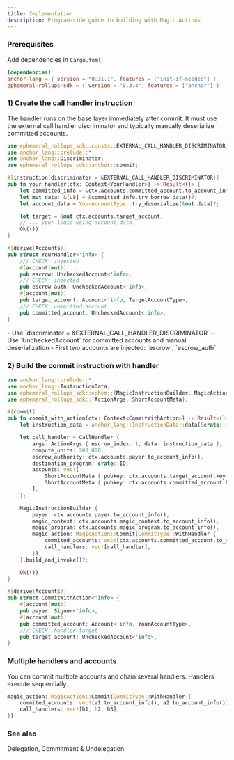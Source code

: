 ```yaml
---
title: Implementation
description: Program-side guide to building with Magic Actions
---
```


### Prerequisites

Add dependencies in `Cargo.toml`:

```toml
[dependencies]
anchor-lang = { version = "0.31.1", features = ["init-if-needed"] }
ephemeral-rollups-sdk = { version = "0.3.4", features = ["anchor"] }
```


### 1) Create the call handler instruction

The handler runs on the base layer immediately after commit. It must use the external call handler discriminator and typically manually deserialize committed accounts.

```rust
use ephemeral_rollups_sdk::consts::EXTERNAL_CALL_HANDLER_DISCRIMINATOR;
use anchor_lang::prelude::*;
use anchor_lang::Discriminator;
use ephemeral_rollups_sdk::anchor::commit;

#[instruction(discriminator = &EXTERNAL_CALL_HANDLER_DISCRIMINATOR)]
pub fn your_handler(ctx: Context<YourHandler>) -> Result<()> {
    let committed_info = &ctx.accounts.committed_account.to_account_info();
    let mut data: &[u8] = &committed_info.try_borrow_data()?;
    let account_data = YourAccountType::try_deserialize(&mut data)?;

    let target = &mut ctx.accounts.target_account;
    // ... your logic using account_data
    Ok(())
}

#[derive(Accounts)]
pub struct YourHandler<'info> {
    /// CHECK: injected
    #[account(mut)]
    pub escrow: UncheckedAccount<'info>,
    /// CHECK: injected
    pub escrow_auth: UncheckedAccount<'info>,
    #[account(mut)]
    pub target_account: Account<'info, TargetAccountType>,
    /// CHECK: committed account
    pub committed_account: UncheckedAccount<'info>,
}
```

<Note>
- Use `discriminator = &EXTERNAL_CALL_HANDLER_DISCRIMINATOR`
- Use `UncheckedAccount` for committed accounts and manual deserialization
- First two accounts are injected: `escrow`, `escrow_auth`
</Note>


### 2) Build the commit instruction with handler

```rust
use anchor_lang::prelude::*;
use anchor_lang::InstructionData;
use ephemeral_rollups_sdk::ephem::{MagicInstructionBuilder, MagicAction, CallHandler, CommitType};
use ephemeral_rollups_sdk::{ActionArgs, ShortAccountMeta};

#[commit]
pub fn commit_with_action(ctx: Context<CommitWithAction>) -> Result<()> {
    let instruction_data = anchor_lang::InstructionData::data(&crate::instruction::YourHandler {});

    let call_handler = CallHandler {
        args: ActionArgs { escrow_index: 1, data: instruction_data },
        compute_units: 200_000,
        escrow_authority: ctx.accounts.payer.to_account_info(),
        destination_program: crate::ID,
        accounts: vec![
            ShortAccountMeta { pubkey: ctx.accounts.target_account.key(), is_writable: true },
            ShortAccountMeta { pubkey: ctx.accounts.committed_account.key(), is_writable: false },
        ],
    };

    MagicInstructionBuilder {
        payer: ctx.accounts.payer.to_account_info(),
        magic_context: ctx.accounts.magic_context.to_account_info(),
        magic_program: ctx.accounts.magic_program.to_account_info(),
        magic_action: MagicAction::Commit(CommitType::WithHandler {
            commited_accounts: vec![ctx.accounts.committed_account.to_account_info()],
            call_handlers: vec![call_handler],
        }),
    }.build_and_invoke()?;

    Ok(())
}

#[derive(Accounts)]
pub struct CommitWithAction<'info> {
    #[account(mut)]
    pub payer: Signer<'info>,
    #[account(mut)]
    pub committed_account: Account<'info, YourAccountType>,
    /// CHECK: handler target
    pub target_account: UncheckedAccount<'info>,
}
```

### Multiple handlers and accounts

You can commit multiple accounts and chain several handlers. Handlers execute sequentially.

```rust
magic_action: MagicAction::Commit(CommitType::WithHandler {
    commited_accounts: vec![a1.to_account_info(), a2.to_account_info()],
    call_handlers: vec![h1, h2, h3],
})
```

### See also

<CardGroup cols={2}>
  <Card
    title="ER lifecycle"
    icon="bolt"
    href="/pages/ephemeral-rollups-ers/introduction/ephemeral-rollup"
    iconType="duotone"
  >
    Delegation, Commitment & Undelegation
  </Card>
</CardGroup>


